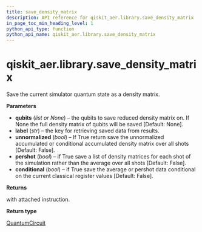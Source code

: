 ```yaml
---
title: save_density_matrix
description: API reference for qiskit_aer.library.save_density_matrix
in_page_toc_min_heading_level: 1
python_api_type: function
python_api_name: qiskit_aer.library.save_density_matrix
---
```


# qiskit\_aer.library.save\_density\_matrix

<Function id="qiskit_aer.library.save_density_matrix" isDedicatedPage={true} github="https://github.com/qiskit/qiskit-aer/tree/stable/0.11/qiskit_aer/library/save_instructions/save_density_matrix.py" signature="save_density_matrix(self, qubits=None, label='density_matrix', unnormalized=False, pershot=False, conditional=False)">
  Save the current simulator quantum state as a density matrix.

  **Parameters**

  *   **qubits** (*list or None*) – the qubits to save reduced density matrix on. If None the full density matrix of qubits will be saved \[Default: None].
  *   **label** (*str*) – the key for retrieving saved data from results.
  *   **unnormalized** (*bool*) – If True return save the unnormalized accumulated or conditional accumulated density matrix over all shots \[Default: False].
  *   **pershot** (*bool*) – if True save a list of density matrices for each shot of the simulation rather than the average over all shots \[Default: False].
  *   **conditional** (*bool*) – if True save the average or pershot data conditional on the current classical register values \[Default: False].

  **Returns**

  with attached instruction.

  **Return type**

  [QuantumCircuit](qiskit.circuit.QuantumCircuit "qiskit.circuit.QuantumCircuit")
</Function>

